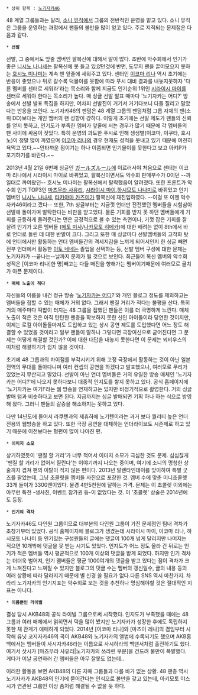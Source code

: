  * 상위 항목 : [[노기자카46]]

48 계열 그룹들과는 달리, [[소니 뮤직]]에서 그룹의 전반적인 운영을 맡고 있다. 소니 뮤직은 그룹을 운영하는 과정에서 팬들의 불만을 많이 얻고 있다. 주로 지적되는 문제점은 다음과 같다.

 * '''선발'''
선발, 그 중에서도 앞줄 멤버인 팔복신에 대해서 말이 많다. 초반에 악수회에서 인기가 좋은 [[니시노 나나세]]는 팔복신에 못 들고 있''었''던것에 반면, 도무지 팬을 끌어모으지 못하는 [[호시노 미나미]]는 계속 맨 앞줄에 세워주고 있다. 센터인 [[이코마 리나]] 역시 초기에는 반응이 좋았으나 뒤로 갈수록 덕몰이를 못함에 따라 푸시 대비 결과를 내놓지못하자 '다른 멤버를 센터로 세워라'라는 목소리와 함께 지금도 인기순위 1위인 [[시라이시 마이]]를 센터로 세워야 한다는 목소리가 높다. 매 싱글 선발 발표 때마다 '노기자카는 어디?' 방송에서 선발 발표 특집을 하지만, 어차피 선발진이 거기서 거기다보니 다들 질리고 말았다는 반응을 보인다. 노기자카46의 팬덤은 48 계열 그룹의 팬덤처럼 그룹 자체의 팬(소위 DD)보다는 개인 멤버의 팬 성향이 강하다. 이렇게 초기에는 선발 제도가 팬들의 신뢰를 얻지 못하고, 인기도가 부족한 멤버가 앞줄에 서는 경우가 많기 때문에 각 멤버들의 팬 사이에 싸움이 잦았다. 특히 운영의 과도한 푸시로 인해 생생별(이코마, 이쿠타, 호시노)이 정말 많이 까였으며 [[이코마 리나]]의 경우 현재도 성적을 못내고 있기 때문에 여전히 욕먹고 있다.~~안타까운 점이기는 하나 이쯤되면 인기몰이를 못한다고 보고 아키P가 포기하기를 바란다.~~

2013년 4월 21일 6번째 싱글인 [[ガールズルール]]에 이르러서야 처음으로 센터는 이코마 리나에서 시라이시 마이로 바뀌었고, 팔복신이면서도 악수회 판매부수가 0이던 --까일대로 까여왔던-- 호시노 미나미는 팔복신에서 탈락했음이 알려졌다. 또한 프론트가 악수회 인기 TOP3인 [[마츠무라 사유리]], [[시라이시 마이]],[[하시모토 나나미]]로 바뀌었고 인기멤버인 [[니시노 나나세]], [[타카야마 카즈미]]가 팔복신에 재진입하였다. --이걸 또 이젠 악수자카46이라고 깠다-- 또한, 7th 싱글부터는 지금껏 언더만 전전했던 멤버들을 시험삼아 선발에 돌아가며 발탁한다는 비판을 받고있다. 물론 기회를 받지 못 하던 멤버들에게 기회를 균등하게 돌려준다는 면은 긍정적으로 볼 수 있는 측면이나, 기껏 잡은 기회를 잘 살려 인기가 오른 멤버들 ([[에토 미사]]/[[나카모토 히메카]])에 대한 배려는 없이 8th에서 바로 언더로 돌린 데 대한 반발이 크다. 그리고 또한 매 싱글마다 선발멤버들의 고착화 탓에 언더에서만 활동하는 언더 멤버들간의 격세지감을 느끼게 되어서인지 한 싱글 빼면 전부 언더에서 활동한 [[이토 네네]]는 졸업을 선택하는 등, 선발 멤버 구성에 대한 문제는 노기자카가 --끝나는--날까지 문제가 될 것으로 보인다. 최근들어 복신 멤버의 악수회 성적은 [이코마 리나|한 명]빼고는 다들 매진을 향해가는 멤버이기때문에 여러모로 골치가 아픈 문제이다.

 * '''매체 노출이 적다'''
자신들의 이름을 내건 정규 방송 '[[노기자카는 어디]]?'와 개인 블로그 정도를 제외하고는 멤버들을 접할 수 있는 매체가 거의 없다. 그래서 팬질 거리가 적다는 불평을 산다. 특히 거의 매주마다 떡밥이 터지는 48 그룹을 접했던 팬들은 이를 더 극명하게 느낀다. 매체 노출이 적은 것은 아직 탄탄한 팬층을 확보하지 못한 신인 아이돌이라 당연한 것이지만, 이제는 로컬 아이돌들마저도 도입하고 있는 상시 공연 제도를 도입했다면 어느 정도 해결할 수 있었을 것이라고 일부 팬들이 말하나 그렇다면 극장여신으로 굳어진다면 그 문제는 어떻게 해결할 것인가? 이에 대한 대답을 내놓지 못한다면 이 문제는 뫼비우스의 띠처럼 해결하기가 쉽지 않을 것이다.

초기에 48 그룹과의 차이점를 부각시키기 위해 고정 극장에서 활동하는 것이 아닌 일본 전역의 무대를 돌아다니며 여러 컨셉의 공연을 하겠다고 발표했으나, 여러모로 무리가 있었는지 무산되고 말았다. 선발이 아닌 언더 멤버들은 거의 유일한 방송 매체인 '노기자카는 어디?'에 나오지 못하다보니 대중적 인지도를 쌓지 못하고 있다. 공식 홈페이지에 '노기자카는 여기!'라는 웹 방송을 연재하고는 있지만 비정기적으로 촬영한다. 거의 싱글 발매 텀과 비슷하다고 보면 된다. 지금까지는 싱글 발매되면 기획 하나 하는 식으로 방영 해 왔다. 그러니 팬들의 갈증을 해소하지는 못하고 있다. 

다만 14년도에 들어서 라쿠텐과의 제휴하에 노기텐이라는 과거 보다 퀄리티 높은 언더 전용의 웹방송을 하고 있다. 또한 극장 공연을 대체하는 언더라이브도 시즌제로 하고 있기 때문에 이전보다는 형편이 많이 나아진 편.
 
 * '''이미지 소모'''
상기하였듯이 '팬질 할 거리'가 너무 적어서 이미지 소모가 극심한 것도 문제. 심심찮게 '팬질 할 거리가 없어서 질린다'는 이야기까지 나오는 중이며, 여기에 소니의 멍청한 상술까지 겹쳐 팬의 이탈이 적지 않은 편이다. 2013년 발렌타인데이를 맞이하여 특별 굿즈를 팔았는데, 그냥 초콜릿을 멤버들 사진으로 포장한 것. 멤버 수에 맞춘 미니초콜렛 33개 들이가 3300엔이었다. 물경 4만5천원에 달하는 가격. 문제는 이 초콜렛 이외에는 아무런 특전 -생사진, 이벤트 참가권 등-이 없었다는 것. 이 '초콜렛' 상술은 2014년에도 등장. 

 * '''인기의 격차'''
노기자카46도 다인원 그룹이므로 대부분의 다인원 그룹이 가진 문제점인 팀내 격차가 초창기부터 있었다. 공식 홈페이지에 블로그가 생겼는데 시라이시 마이, 이코마 리나, 하시모토 나나미 등 인기있는 구성원들의 글에는 댓글이 100개 넘게 달리지만 나머지는 적으면 10개밖에 댓글을 못 받는 시기도 있었다. 인지도가 어느 정도 올라 간 뒤로는 인기가 적은 멤버들 역시 평균적으로 100개 이상의 댓글을 받게 되었다. 하지만 인기 격차는 더더욱 벌어져, 인기 멤버들은 평균 1000여개의 댓글을 받고 있다는 점이 격차가 크게 느껴진다고 느껴질 수 있지만 블로그의 댓글 수는 멤버의 갱신일수, 글의 내용 등의 여러 상황에 따라 달라지기 때문에 별 신경 쓸 필요가 없다.다른 SNS 역시 마찬가지. 차라리 노기자카의 인기지표는 악수회로 보는 것을 추천하나 명심해야할 것은 절대적인 지표는 아니다.

 * '''이름뿐인 라이벌'''
결성 당시 AKB48의 공식 라이벌 그룹으로써 시작했다. 인지도가 부족했을 때에는 48 그룹과 여러 매체에서 얽히면서 덕을 많이 봤지만 노기자카가 성장한 후에도 독립하지 못한 채 관계가 애매하게 되었다. 2014년 [이코마 리나]와 [마츠이 레나]의 겸임부터 시작해 유닛 코지자카46의 곡이 AKB48와 노기자카의 앨범에 수록되기도 했으며 AKB홍백에서는 멤버들이 사시자카46라는 이름으로 사시하라의 백댄서처럼 출전하기도 했다. 여기서 삿시가 [마츠무라 사유리|노기자카의 쓰라린 부분]을 건드려 불만이 폭발했다. 게다가 이날 공연하러 간 멤버들은 아무 잘못도 없는데.. 

이러한 활동을 보면 AKB48의 다른 자매 그룹들과 다를 바가 없는 상황. 48 팬층 역시 노기자카가 AKB48의 인기에 묻어간다는 인식으로 불만을 갖고 있는데, 아키모토 야스시가 연관된 그룹인 이상 좀처럼 해결될 수 없을 듯 하다.
